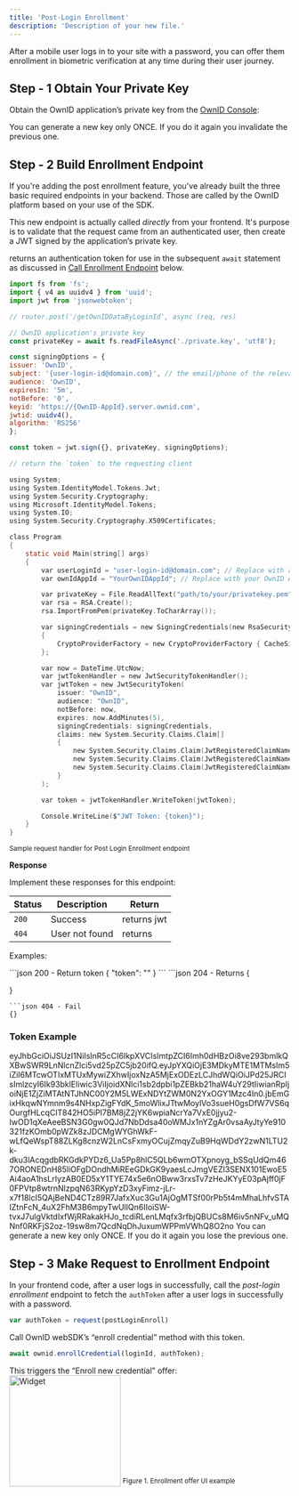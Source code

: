 ```yaml
---
title: 'Post-Login Enrollment'
description: 'Description of your new file.'
---
```


After a mobile user logs in to your site with a password, you can offer them enrollment in biometric verification at any time during their user journey.

## Step - 1 Obtain Your Private Key

Obtain the OwnID application’s private key from the [OwnID Console](https://console.ownid.com/home):

You can generate a new key only ONCE. If you do it again you invalidate the previous one.

## Step - 2 Build Enrollment Endpoint 

If you're adding the post enrollment feature, you've already built the three basic required endpoints in your backend. Those are called by the OwnID platform based on your use of the SDK.

This new endpoint is actually called _directly_ from your frontend. It's purpose is to validate that the request came from an authenticated user, then create a JWT signed by the application’s private key.

 returns an authentication token for use in the subsequent `await` statement as discussed in [Call Enrollment Endpoint](#) below. 


<CodeGroup>

```javascript Node.js
import fs from 'fs';
import { v4 as uuidv4 } from 'uuid';
import jwt from 'jsonwebtoken'; 

// router.post('/getOwnIDDataByLoginId', async (req, res)

// OwnID application's private key
const privateKey = await fs.readFileAsync('./private.key', 'utf8'); 

const signingOptions = {
issuer: 'OwnID',
subject: '{user-login-id@domain.com}', // the email/phone of the relevant user
audience: 'OwnID', 
expiresIn: '5m', 
notBefore: '0', 
keyid: 'https://{OwnID-AppId}.server.ownid.com', 
jwtid: uuidv4(),
algorithm: 'RS256' 
};

const token = jwt.sign({}, privateKey, signingOptions); 

// return the `token` to the requesting client

```

```C C/C++
using System;
using System.IdentityModel.Tokens.Jwt;
using System.Security.Cryptography;
using Microsoft.IdentityModel.Tokens;
using System.IO;
using System.Security.Cryptography.X509Certificates;

class Program
{
    static void Main(string[] args)
    {
        var userLoginId = "user-login-id@domain.com"; // Replace with actual user login ID
        var ownIdAppId = "YourOwnIDAppId"; // Replace with your OwnID App ID

        var privateKey = File.ReadAllText("path/to/your/privatekey.pem"); // Path to your RSA private key
        var rsa = RSA.Create();
        rsa.ImportFromPem(privateKey.ToCharArray());

        var signingCredentials = new SigningCredentials(new RsaSecurityKey(rsa), SecurityAlgorithms.RsaSha256)
        {
            CryptoProviderFactory = new CryptoProviderFactory { CacheSignatureProviders = false }
        };

        var now = DateTime.UtcNow;
        var jwtTokenHandler = new JwtSecurityTokenHandler();
        var jwtToken = new JwtSecurityToken(
            issuer: "OwnID",
            audience: "OwnID",
            notBefore: now,
            expires: now.AddMinutes(5),
            signingCredentials: signingCredentials,
            claims: new System.Security.Claims.Claim[]
            {
                new System.Security.Claims.Claim(JwtRegisteredClaimNames.Sub, userLoginId),
                new System.Security.Claims.Claim(JwtRegisteredClaimNames.Jti, Guid.NewGuid().toString()),
                new System.Security.Claims.Claim(JwtRegisteredClaimNames.Kid, $"https://{ownIdAppId}.server.ownid.com")
            }
        );

        var token = jwtTokenHandler.WriteToken(jwtToken);

        Console.WriteLine($"JWT Token: {token}");
    }
}

```
</CodeGroup>
<sup> Sample request handler for Post Login Enrollment endpoint</sup>

**Response**
 
Implement these responses for this endpoint:

| Status | Description | Return |
|---------|--------- | ---------|
| `200` | Success | returns jwt
| `404` | User not found | returns 

Examples:

<CodeGroup>
```json 200 - Return token
{
  "token": "<jwt>"
}
```
```json 204 - Returns
{
  
}
```
```json 404 - Fail
{}
```
</CodeGroup>

### Token Example

eyJhbGciOiJSUzI1NiIsInR5cCI6IkpXVCIsImtpZCI6Imh0dHBzOi8ve293bmlkQXBwSWR9LnNlcnZlci5vd25pZC5jb20ifQ.eyJpYXQiOjE3MDkyMTE1MTMsIm5iZiI6MTcwOTIxMTUxMywiZXhwIjoxNzA5MjExODEzLCJhdWQiOiJPd25JRCIsImlzcyI6Ik93bklEIiwic3ViIjoidXNlci1sb2dpbi1pZEBkb21haW4uY29tIiwianRpIjoiNjE1ZjZiMTAtNTJhNC00Y2M5LWExNDYtZWM0N2YxOGY1Mzc4In0.jbEmGixHkqwNYmnm9s4NHxpZigFYdK_5moWlixJTtwMoylVo3sueH0gsDfW7VS6qOurgfHLcqClT842HO5iPI7BM8jZ2jYK6wpiaNcrYa7VxE0jjyu2-IwOD1qXeAeeBSN3G0gw0QJd7NbDdsa40oWMJx1nYZgAr0vsaAyJtyYe910321fzKOmb0pWZk8zJDCMgWYGhWkF-wLfQeWspT88ZLKg8cnzW2LnCsFxmyOCujZmqyZuB9HqWDdY2zwN1LTU2k-dku3lAcqgdbRKGdkPYDz6_Ua5Pp8hlC5QLb6wmOTXpnoyg_bSSqUdQm467ORONEDnH85liOFgDOndhMiREeGDkGK9yaesLcJmgVEZI3SENX101EwoE5Ai4aoA1hsLrIyzAB0ED5xY1TYE74x5e6nOBww3rxsTv7zHeJKYyE03pAjff0jF0FPVtp8wtrnNlzpqN63RKypYzD3xyFimz-jLr-x7f18lcI5QAjBeND4CTz89R7JafxXuc3Gu1AjOgMTSf00rPb5t4mMhaLhfvSTAIZtnFcN_4uX2FhM3B6mpyTwUlIQn6IIoiSW-tvxJ7ulgVktdIxfWjRRakakHJo_tcdiRLenLMqfx3rfbjQBUCs8M6iv5nNFv_uMQNnf0RKFjS2oz-19sw8m7QcdNqDhJuxumWPPmVWhQ8O2no
You can generate a new key only ONCE. If you do it again you lose the previous one.





## Step - 3 Make Request to Enrollment Endpoint

In your frontend code, after a user logs in successfully, call the _post-login enrollment_ endpoint to fetch the `authToken`  after a user logs in successfully with a password.

```Javascript
var authToken = request(postLoginEnroll)
```

Call OwnID webSDK’s “enroll credential” method with this token.

```Javascript
await ownid.enrollCredential(loginId, authToken);
```
This triggers the “Enroll new credential” offer:
<img
  width="200"
  src="/images/oi-pl-enroll.png"
  alt="Widget"
  />
<sup>Figure 1. Enrollment offer UI example</sup>

<NextStepsSnippet/>



